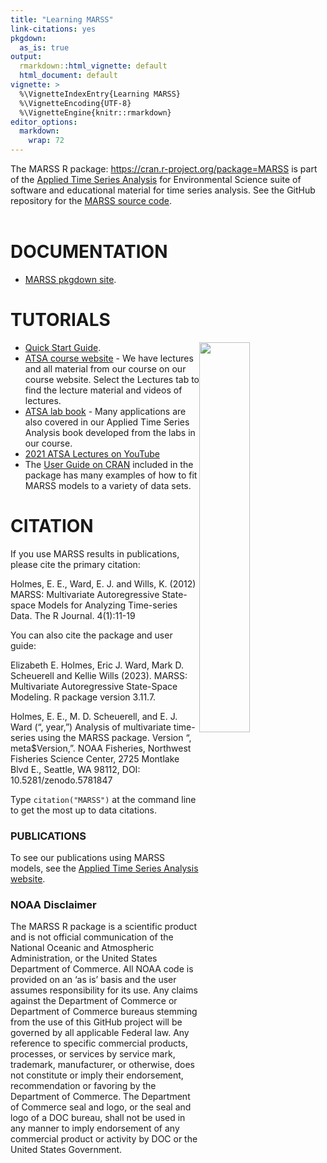 ```yaml
---
title: "Learning MARSS"
link-citations: yes
pkgdown:
  as_is: true
output: 
  rmarkdown::html_vignette: default
  html_document: default
vignette: >
  %\VignetteIndexEntry{Learning MARSS}
  %\VignetteEncoding{UTF-8}
  %\VignetteEngine{knitr::rmarkdown}
editor_options: 
  markdown: 
    wrap: 72
---
```


The MARSS R package: <https://cran.r-project.org/package=MARSS> is part
of the [Applied Time Series Analysis](http://atsa-es.github.io/) for
Environmental Science suite of software and educational material for
time series analysis. See the GitHub repository for the [MARSS source
code](https://github.com/atsa-es/MARSS).
<br>
<br>

# DOCUMENTATION

*   [MARSS pkgdown site](https://atsa-es.github.io/MARSS/).

# TUTORIALS

<img src="atsa-labs-cover.jpg" style="float: right;" width="40%"/>

*   [Quick Start Guide](https://CRAN.R-project.org/package=MARSS/vignettes/Quick_Start.html).
*   [ATSA course website](https://atsa-es.github.io/atsa/) - We have
    lectures and all material from our course on our course website.
    Select the Lectures tab to find the lecture material and videos of
    lectures.
*   [ATSA lab book](https://atsa-es.github.io/atsa-labs/) - Many
    applications are also covered in our Applied Time Series Analysis
    book developed from the labs in our course.
*   [2021 ATSA Lectures on
    YouTube](https://www.youtube.com/playlist?list=PLA5yNsxyt7sC3B4qhj_sMgGWqWWaSerq-)
*   The [User Guide on
    CRAN](https://CRAN.R-project.org/package=MARSS/vignettes/UserGuide.pdf) included in the package has many examples of how to fit MARSS models to a variety of data sets.

# CITATION

If you use MARSS results in publications, please cite the primary
citation:

Holmes, E. E., Ward, E. J. and Wills, K. (2012) MARSS: Multivariate
Autoregressive State-space Models for Analyzing Time-series Data. The R
Journal. 4(1):11-19

You can also cite the package and user guide:

Elizabeth E. Holmes, Eric J. Ward, Mark D. Scheuerell and Kellie Wills
(2023). MARSS: Multivariate Autoregressive State-Space Modeling. R
package version 3.11.7.

Holmes, E. E., M. D. Scheuerell, and E. J. Ward (", year,") Analysis of
multivariate time-series using the MARSS package. Version ",
meta\$Version,". NOAA Fisheries, Northwest Fisheries Science Center,
2725 Montlake Blvd E., Seattle, WA 98112, DOI: 10.5281/zenodo.5781847

Type `citation("MARSS")` at the command line to get the most up to data
citations.

### PUBLICATIONS {#pubs}

To see our publications using MARSS models, see the [Applied Time Series
Analysis website](https://atsa-es.github.io/).

### NOAA Disclaimer

The MARSS R package is a scientific product and is not official
communication of the National Oceanic and Atmospheric Administration, or
the United States Department of Commerce. All NOAA code is provided on
an 'as is' basis and the user assumes responsibility for its use. Any
claims against the Department of Commerce or Department of Commerce
bureaus stemming from the use of this GitHub project will be governed by
all applicable Federal law. Any reference to specific commercial
products, processes, or services by service mark, trademark,
manufacturer, or otherwise, does not constitute or imply their
endorsement, recommendation or favoring by the Department of Commerce.
The Department of Commerce seal and logo, or the seal and logo of a DOC
bureau, shall not be used in any manner to imply endorsement of any
commercial product or activity by DOC or the United States Government.
